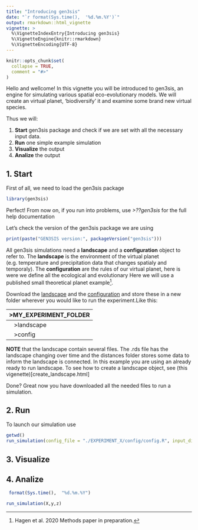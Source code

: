 ```yaml
---
title: "Introducing gen3sis"
date: "`r format(Sys.time(),  '%d.%m.%Y')`"
output: rmarkdown::html_vignette
vignette: >
  %\VignetteIndexEntry{Introducing gen3sis}
  %\VignetteEngine{knitr::rmarkdown}
  %\VignetteEncoding{UTF-8}
---
```


```r
knitr::opts_chunk$set(
  collapse = TRUE,
  comment = "#>"
)
```
Hello and wellcome! In this vignette you will be introduced to gen3sis, an engine for simulating various spatial eco-evolutionary models. We will create an virtual planet, 'biodiversify' it and examine some brand new virtual species.

Thus we will: 

1. **Start** gen3sis package and check if we are set with all the necessary input data.
2. **Run** one simple example simulation
3. **Visualize** the output
4. **Analize** the output

## 1. Start
First of all, we need to load the gen3sis package 
```r
library(gen3sis)
```
Perfect! From now on, if you run into problems, use *>??gen3sis* for the full help documentation

Let's check the version of the gen3sis package we are using

```r
print(paste("GEN3SIS version:", packageVersion("gen3sis")))

```

All gen3sis simulations need a **landscape** and a **configuration** object to refer to. The **landscape** is the environment of the virtual planet (e.g. temperature and precipitation data that changes spatialy and temporaly). The **configuration** are the rules of our virtual planet, here is were we define all the ecological and evolutionary 
Here we will use a published small theoretical planet example[^1]. 

Download the [landscape](https://github.com/project-Gen3sis/Simulations/tree/master/landscape/CaseStudy1) and the [configuration](https://github.com/project-Gen3sis/Simulations/tree/master/config/CaseStudy1) and store these in a new folder wherever you would like to run the experiment.Like this:

|>MY_EXPERIMENT_FOLDER     |
|:-------------------------|
|&nbsp;&nbsp;&nbsp;>landscape|
|&nbsp;&nbsp;&nbsp;>config|


**NOTE** that the landscape contain several files. The .rds file has the landscape changing over time and the distances folder stores some data to inform the landscape is connected. In this example you are using an already ready to run landscape. To see how to create a landscape object, see (this vigenette)[create_landscape.html]

Done? Great now you have downloaded all the needed files to run a simulation. 


[^1]: Hagen et al. 2020 Methods paper in preparation.


## 2. Run

To launch our simulation use 

```r
getwd()
run_simulation(config_file = "./EXPERIMENT_X/config/config.R", input_directory = "./EXPERIMENT_X/landscape", verbouse=0)
```

## 3. Visualize

## 4. Analize



```r
 format(Sys.time(),  "%d.%m.%Y")
```

```r
run_simulation(X,y,z)
```